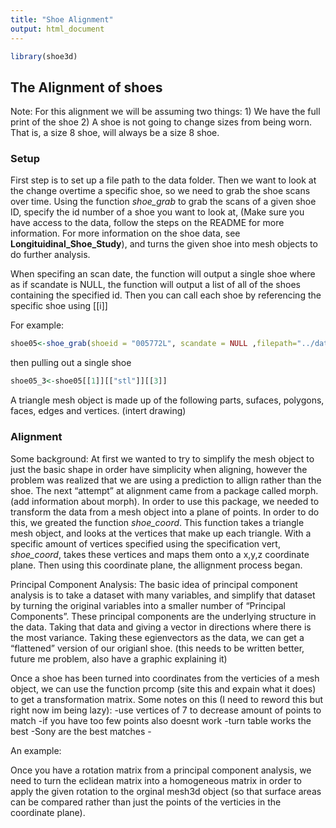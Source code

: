 ```yaml
---
title: "Shoe Alignment"
output: html_document
---
```


```r
library(shoe3d)
```

## The Alignment of shoes 

Note: For this alignment we will be assuming two things:
1) We have the full print of the shoe
2) A shoe is not going to change sizes from being worn. That is, a size 8 shoe, will always be a size 8 shoe. 

### Setup

First step is to set up a file path to the data folder. Then we want to look at the change overtime a specific shoe, so we need to grab the shoe scans over time. Using the function *shoe_grab* to grab the scans of a given shoe ID, specify the id number of a shoe you want to look at, (Make sure you have access to the data, follow the steps on the README for more information. For more information on the shoe data, see **Longituidinal_Shoe_Study**), and turns the given shoe into mesh objects to do further analysis. 

When specifing an scan date, the function will output a single shoe where as if scandate is NULL, the function will output a list of all of the shoes containing the specified id. Then you can call each shoe by referencing the specific shoe using [[i]]

For example: 
```r
shoe05<-shoe_grab(shoeid = "005772L", scandate = NULL ,filepath="../data-raw")
```
then pulling out a single shoe 

```r
shoe05_3<-shoe05[[1]][["stl"]][[3]]
```

A triangle mesh object is made up of the following parts, sufaces, polygons, faces, edges and vertices.
(intert drawing)

### Alignment 

Some background: 
At first we wanted to try to simplify the mesh object to just the basic shape in order have simplicity when aligning, however the problem was realized that we are using a prediction to allign rather than the shoe. The next "attempt" at alignment came from a package called morph. (add information about morph). In order to use this package, we needed to transform the data from a mesh object into a plane of points. In order to do this, we greated the function *shoe_coord*. This function takes a triangle mesh object, and looks at the vertices that make up each triangle. With a specific amount of vertices specified using the specification vert, *shoe_coord*, takes these vertices and maps them onto a x,y,z coordinate plane. Then using this coordinate plane, the allignment process began. 

Principal Component Analysis: 
The basic idea of principal component analysis is to take a dataset with many variables, and simplify that dataset by turning the original variables into a smaller number of "Principal Components". These principal components are the underlying structure in the data. Taking that data and giving a vector in directions where there is the most variance. Taking these egienvectors as the data, we can get a "flattened" version of our origianl shoe. (this needs to be written better, future me problem, also have a graphic explaining it)

Once a shoe has been turned into coordinates from the verticies of a mesh object, we can use the function prcomp (site this and expain what it does) to get a transformation matrix. Some notes on this (I need to reword this but right now im being lazy):
-use vertices of 7 to decrease amount of points to match
-if you have too few points also doesnt work
-turn table works the best 
-Sony are the best matches 
-

An example: 





Once you have a rotation matrix from a principal component analysis, we need to turn the eclidean matrix into a homogeneous matrix in order to apply the given rotation to the orginal mesh3d object (so that surface areas can be compared rather than just the points of the verticies in the coordinate plane). 



